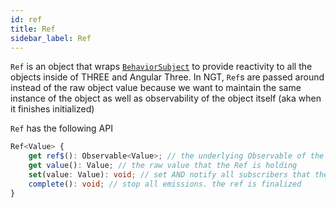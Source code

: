```yaml
---
id: ref
title: Ref
sidebar_label: Ref
---
```


`Ref` is an object that wraps [`BehaviorSubject`](https://rxjs.dev/api/index/class/BehaviorSubject) to provide reactivity to all the objects inside of THREE and Angular Three.
In NGT, `Ref`s are passed around instead of the raw object value because we want to maintain the same instance of the object as well as observability of the object itself
(aka when it finishes initialized)

`Ref` has the following API

```ts
Ref<Value> {
    get ref$(): Observable<Value>; // the underlying Observable of the BehaviorSubject
    get value(): Value; // the raw value that the Ref is holding
    set(value: Value): void; // set AND notify all subscribers that the ref is updated
    complete(): void; // stop all emissions. the ref is finalized
}
```
